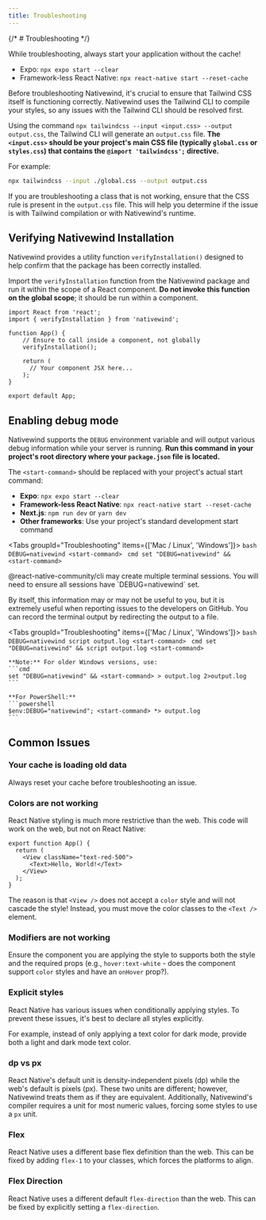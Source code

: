 ```yaml
---
title: Troubleshooting
---
```

{/* # Troubleshooting */}

<Callout type="tip">
While troubleshooting, always start your application without the cache!

- Expo: `npx expo start --clear`
- Framework-less React Native: `npx react-native start --reset-cache`
</Callout>

Before troubleshooting Nativewind, it's crucial to ensure that Tailwind CSS itself is functioning correctly. Nativewind uses the Tailwind CLI to compile your styles, so any issues with the Tailwind CLI should be resolved first. 

Using the command `npx tailwindcss --input <input.css> --output output.css`, the Tailwind CLI will generate an `output.css` file. **The `<input.css>` should be your project's main CSS file (typically `global.css` or `styles.css`) that contains the `@import 'tailwindcss';` directive.**

For example:
```bash
npx tailwindcss --input ./global.css --output output.css
```

If you are troubleshooting a class that is not working, ensure that the CSS rule is present in the `output.css` file. This will help you determine if the issue is with Tailwind compilation or with Nativewind's runtime.

## Verifying Nativewind Installation

Nativewind provides a utility function `verifyInstallation()` designed to help confirm that the package has been correctly installed.

Import the `verifyInstallation` function from the Nativewind package and run it within the scope of a React component. **Do not invoke this function on the global scope**; it should be run within a component.

```tsx
import React from 'react';
import { verifyInstallation } from 'nativewind';

function App() {
    // Ensure to call inside a component, not globally
    verifyInstallation();

    return (
      // Your component JSX here...
    );
}

export default App;
```

## Enabling debug mode

Nativewind supports the `DEBUG` environment variable and will output various debug information while your server is running. **Run this command in your project's root directory where your `package.json` file is located.**

The `<start-command>` should be replaced with your project's actual start command:

- **Expo**: `npx expo start --clear`
- **Framework-less React Native**: `npx react-native start --reset-cache`
- **Next.js**: `npm run dev` or `yarn dev`
- **Other frameworks**: Use your project's standard development start command

<Tabs groupId="Troubleshooting" items={['Mac / Linux', 'Windows']}>
  <Tab value="Mac / Linux" label="Mac / Linux">
    ```bash
    DEBUG=nativewind <start-command>
    ```
  </Tab>
  <Tab value="Windows" label="Windows">
    ```cmd
    set "DEBUG=nativewind" && <start-command>
    ```
  </Tab>
</Tabs>

<Callout type="warn">
@react-native-community/cli may create multiple terminal sessions. You will need to ensure all sessions have `DEBUG=nativewind` set.
</Callout>

By itself, this information may or may not be useful to you, but it is extremely useful when reporting issues to the developers on GitHub. You can record the terminal output by redirecting the output to a file.

<Tabs groupId="Troubleshooting" items={['Mac / Linux', 'Windows']}>
  <Tab value="Mac / Linux" label="Mac / Linux">
    ```bash
    DEBUG=nativewind script output.log <start-command>
    ```
  </Tab>
  <Tab value="Windows" label="Windows">
    ```cmd
    set "DEBUG=nativewind" && script output.log <start-command>
    ```
    
    **Note:** For older Windows versions, use:
    ```cmd
    set "DEBUG=nativewind" && <start-command> > output.log 2>output.log
    ```
    
    **For PowerShell:**
    ```powershell
    $env:DEBUG="nativewind"; <start-command> *> output.log
    ```
  </Tab>
</Tabs>

## Common Issues

### Your cache is loading old data

Always reset your cache before troubleshooting an issue.

### Colors are not working

React Native styling is much more restrictive than the web. This code will work on the web, but not on React Native:

```tsx title=App.tsx
export function App() {
  return (
    <View className="text-red-500">
      <Text>Hello, World!</Text>
    </View>
  );
}
```

The reason is that `<View />` does not accept a `color` style and will not cascade the style! Instead, you must move the color classes to the `<Text />` element.

### Modifiers are not working

Ensure the component you are applying the style to supports both the style and the required props (e.g., `hover:text-white` - does the component support `color` styles and have an `onHover` prop?).

### Explicit styles

React Native has various issues when conditionally applying styles. To prevent these issues, it's best to declare all styles explicitly.

For example, instead of only applying a text color for dark mode, provide both a light and dark mode text color.

### dp vs px

React Native's default unit is density-independent pixels (dp) while the web's default is pixels (px). These two units are different; however, Nativewind treats them as if they are equivalent. Additionally, Nativewind's compiler requires a unit for most numeric values, forcing some styles to use a `px` unit.

### Flex

React Native uses a different base flex definition than the web. This can be fixed by adding `flex-1` to your classes, which forces the platforms to align.

### Flex Direction

React Native uses a different default `flex-direction` than the web. This can be fixed by explicitly setting a `flex-direction`. 